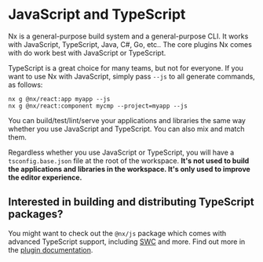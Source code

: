 # JavaScript and TypeScript

Nx is a general-purpose build system and a general-purpose CLI. It works with JavaScript, TypeScript, Java, C#, Go, etc.. The core plugins Nx comes with do work best with JavaScript or TypeScript.

TypeScript is a great choice for many teams, but not for everyone. If you want to use Nx with JavaScript, simply pass `--js` to all generate commands, as follows:

```shell
nx g @nx/react:app myapp --js
nx g @nx/react:component mycmp --project=myapp --js
```

You can build/test/lint/serve your applications and libraries the same way whether you use JavaScript and TypeScript. You can also mix and match them.

Regardless whether you use JavaScript or TypeScript, you will have a `tsconfig.base.json` file at the root of the workspace. **It's not used to build the applications and libraries in the workspace. It's only used to improve the editor experience.**

## Interested in building and distributing TypeScript packages?

You might want to check out the `@nx/js` package which comes with advanced TypeScript support, including [SWC](https://swc.rs/) and more. Find out more in the [plugin documentation](/packages/js).
